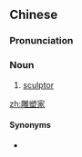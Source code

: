 ==Chinese==
{{zh-forms|type=21}}

===Pronunciation===
{{zh-pron
|m=diāosùjiā
|cat=n
}}

===Noun===
{{zh-noun}}

# [[sculptor]]

[[zh:雕塑家]]

====Synonyms====
* {{zh-l|雕刻家}}